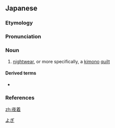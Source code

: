 ==Japanese==
{{ja-kanjitab|よ|き|k2=ぎ|r=y|yomi=k}}

===Etymology===
{{suffix|sort=よぎ|ja|夜|tr1=yo|t1=night|着|tr2=gi|t2=-wear}}

===Pronunciation===
{{ja-pron|yomi=k|よぎ|acc=1|acc_ref=DJR,NHK}}

===Noun===
{{ja-noun|よぎ}}

# [[nightwear]], or more specifically, a [[kimono]] [[quilt]]

====Derived terms====
* {{ja-r|小夜着|こよぎ}}

===References===
<references/>

[[Category:ja:Clothing|よぎ]]

[[zh:夜着]]